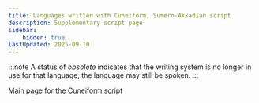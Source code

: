 ```yaml
---
title: Languages written with Cuneiform, Sumero-Akkadian script
description: Supplementary script page
sidebar:
    hidden: true
lastUpdated: 2025-09-10
---
```



:::note
A status of _obsolete_ indicates that the writing system is no longer in use for that language; the language may still be spoken.
:::

<WsList script='Xsux' />

[Main page for the Cuneiform script](/scrlang/scripts/xsux)

